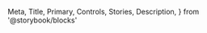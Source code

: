   Meta,
  Title,
  Primary,
  Controls,
  Stories,
  Description,
} from '@storybook/blocks'


<Meta isTemplate />

<Title />

{/* <gds-theme><transitional-styles-toggle /></gds-theme> */}

<Description />
<Primary />

## Public API

This table lists all public attributes, properties, methods, events and slots of the component.

> _**Note:** JS properties and DOM attributes have different naming conventions in Green Core (camelCase vs snake-case), so some of them will show up under both sections, even though they refer to the same underlying property._

<Controls />

## Additional examples and customization options

<Stories />
